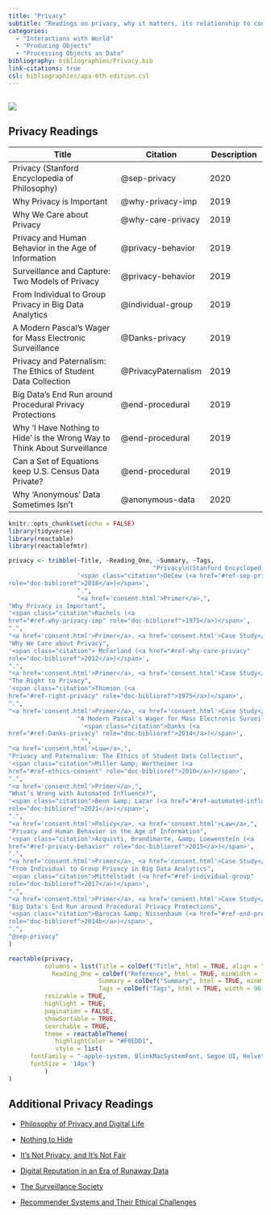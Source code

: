```yaml
---
title: "Privacy"
subtitle: "Readings on privacy, why it matters, its relationship to consent, and case studies that emphasize both the importance and difficulty of ensuring privacy in data science."
categories:
  - "Interactions with World"
  - "Producing Objects"
  - "Processing Objects as Data"
bibliography: bibliographies/Privacy.bib
link-citations: true
csl: bibliographies/apa-6th-edition.csl
---
```


## ![](images/privacy.png)

## Privacy Readings

| Title                                                                     | Citation            | Description |
|--------------------------------------|-----------------|-----------------|
| Privacy (Stanford Encyclopedia of Philosophy)                             | @sep-privacy        | 2020        |
| Why Privacy is Important                                                  | @why-privacy-imp    | 2019        |
| Why We Care about Privacy                                                 | @why-care-privacy   | 2019        |
| Privacy and Human Behavior in the Age of Information                      | @privacy-behavior   | 2019        |
| Surveillance and Capture: Two Models of Privacy                           | @privacy-behavior   | 2019        |
| From Individual to Group Privacy in Big Data Analytics                    | @individual-group   | 2019        |
| A Modern Pascal's Wager for Mass Electronic Surveillance                  | @Danks-privacy      | 2019        |
| Privacy and Paternalism: The Ethics of Student Data Collection            | @PrivacyPaternalism | 2019        |
| Big Data's End Run around Procedural Privacy Protections                  | @end-procedural     | 2019        |
| Why 'I Have Nothing to Hide' is the Wrong Way to Think About Surveillance | @end-procedural     | 2019        |
| Can a Set of Equations keep U.S. Census Data Private?                     | @end-procedural     | 2019        |
| Why 'Anonymous' Data Sometimes Isn't                                      | @anonymous-data     | 2020        |

```r
knitr::opts_chunk$set(echo = FALSE)
library(tidyverse)
library(reactable)
library(reactablefmtr)
```

```r
privacy <- tribble(~Title, ~Reading_One, ~Summary, ~Tags,
                                        "Privacy\n(Stanford Encyclopedia of Philosophy)",
                   '<span class="citation">DeCew (<a href="#ref-sep-privacy"
role="doc-biblioref">2018</a>)</span>', 
                   ".", 
                   "<a href='consent.html'>Primer</a>,",
"Why Privacy is Important",
'<span class="citation">Rachels (<a
href="#ref-why-privacy-imp" role="doc-biblioref">1975</a>)</span>',
".",
"<a href='consent.html'>Primer</a>, <a href='consent.html'>Case Study</a>,",
"Why We Care about Privacy",
'<span class="citation"> McFarland (<a href="#ref-why-care-privacy"
role="doc-biblioref">2012</a>)</span>',
".",
"<a href='consent.html'>Primer</a>, <a href='consent.html'>Case Study</a>,",
"The Right to Privacy",
'<span class="citation">Thomson (<a
href="#ref-right-privacy" role="doc-biblioref">1975</a>)</span>',
".",
"<a href='consent.html'>Primer</a>, <a href='consent.html'>Case Study</a>,",
                   "A Modern Pascal's Wager for Mass Electronic Surveillance",
                    '<span class="citation">Danks (<a
href="#ref-Danks-privacy" role="doc-biblioref">2014</a>)</span>',
                    "", 
"<a href='consent.html'>Law</a>,",
"Privacy and Paternalism: The Ethics of Student Data Collection",
'<span class="citation">Miller &amp; Wertheimer (<a
href="#ref-ethics-consent" role="doc-biblioref">2010</a>)</span>',
".",
"<a href='consent.html'>Primer</a>,",
"What’s Wrong with Automated Influence?",
'<span class="citation">Benn &amp; Lazar (<a href="#ref-automated-influence"
role="doc-biblioref">2021</a>)</span>',
".",
"<a href='consent.html'>Policy</a>, <a href='consent.html'>Law</a>,",
"Privacy and Human Behavior in the Age of Information",
'<span class="citation">Acquisti, Brandimarte, &amp; Loewenstein (<a
href="#ref-privacy-behavior" role="doc-biblioref">2015</a>)</span>',
".",
"<a href='consent.html'>Primer</a>, <a href='consent.html'>Case Study</a>,",
"From Individual to Group Privacy in Big Data Analytics",
'<span class="citation">Mittelstadt (<a href="#ref-individual-group"
role="doc-biblioref">2017</a>)</span>',
".",
"<a href='consent.html'>Primer</a>, <a href='consent.html'>Case Study</a>,",
"Big Data's End Run around Procedural Privacy Protections",
'<span class="citation">Barocas &amp; Nissenbaum (<a href="#ref-end-procedural"
role="doc-biblioref">2014b</a>)</span>',
".",
"@sep-privacy"
)
```

```r
reactable(privacy,
          columns = list(Title = colDef("Title", html = TRUE, align = "center", vAlign = "center"),
            Reading_One = colDef("Reference", html = TRUE, minWidth = 100, align = "center", vAlign = "center"),
                         Summary = colDef("Summary", html = TRUE, minWidth = 250),
                         Tags = colDef("Tags", html = TRUE, width = 90)),
          resizable = TRUE,
          highlight = TRUE,
          pagination = FALSE,
          showSortable = TRUE,
          searchable = TRUE,
          theme = reactableTheme(
             highlightColor = "#F0EDD1",
             style = list(
      fontFamily = "-apple-system, BlinkMacSystemFont, Segoe UI, Helvetica, Arial, sans-serif",
      fontSize = '14px')
          )
)
```

## Additional Privacy Readings

-   [Philosophy of Privacy and Digital Life](https://papers.ssrn.com/sol3/papers.cfm?abstract_id=4022657#:~:text=The%20most%20comprehensive%20philosophy%20of,live%20digitally%20driven%20and%20digitally)

-   [Nothing to Hide](https://drive.google.com/file/d/1bhtSpwDlTlZSJMXIH1f-Kqz8U6lVo2-7/view)

-   [It's Not Privacy, and It's Not Fair](https://www.stanfordlawreview.org/online/privacy-and-big-data-its-not-privacy-and-its-not-fair/)

-   [Digital Reputation in an Era of Runaway Data](https://www.degruyter.com/document/doi/10.4159/harvard.9780674736061.c3/html?lang=en)

-   [The Surveillance Society](https://onlinelibrary.wiley.com/doi/abs/10.1111/j.1460-2466.1989.tb01040.x)

-   [Recommender Systems and Their Ethical Challenges](https://link.springer.com/article/10.1007/s00146-020-00950-y)

